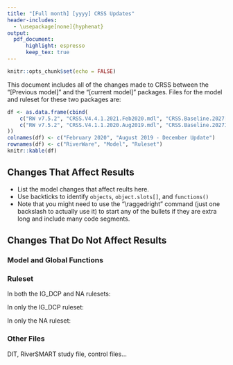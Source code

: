 ```yaml
---
title: "[Full month] [yyyy] CRSS Updates"
header-includes:
  - \usepackage[none]{hyphenat}
output: 
  pdf_document:
      highlight: espresso
      keep_tex: true
---
```


```r
knitr::opts_chunk$set(echo = FALSE)
```

This document includes all of the changes made to CRSS between the "[Previous model]" and the "[current model]" packages. Files for the model and ruleset for these two packages are:

<!-- update the RiverWare versions, model names, and ruleset names here. 
Top row should be current model, bottom row should be previous model -->

```r
df <- as.data.frame(cbind(
    c("RW v7.5.2", "CRSS.V4.4.1.2021.Feb2020.mdl", "CRSS.Baseline.2027[IGDCP/NA].v4.4.0.rls"),
    c("RW v7.5.2", "CRSS.V4.1.1.2020.Aug2019.mdl", "CRSS.Baseline.2027IGDCP.v4.2.0.rls")
))
colnames(df) <- c("February 2020", "August 2019 - December Update")
rownames(df) <- c("RiverWare", "Model", "Ruleset")
knitr::kable(df)
```

## Changes That Affect Results

- List the model changes that affect reults here. 
- Use backticks to identify `objects`, `object.slots[]`, and `functions()`
- Note that you might need to use the "\\raggedright" command (just one backslash to actually use it) to start any of the bullets if they are extra long and include many code segments. 

## Changes That Do Not Affect Results

### Model and Global Functions


### Ruleset

In both the IG_DCP and NA rulesets:


In only the IG_DCP ruleset: 



In only the NA ruleset:


### Other Files 

DIT, RiverSMART study file, control files...

